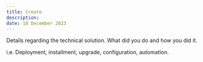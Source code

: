 ```yaml
---
title: Create
description:
date: 18 December 2023
---
```


Details regarding the technical solution. What did you do and how you did it. 

i.e. Deployment, installment, upgrade, configuration, automation. 